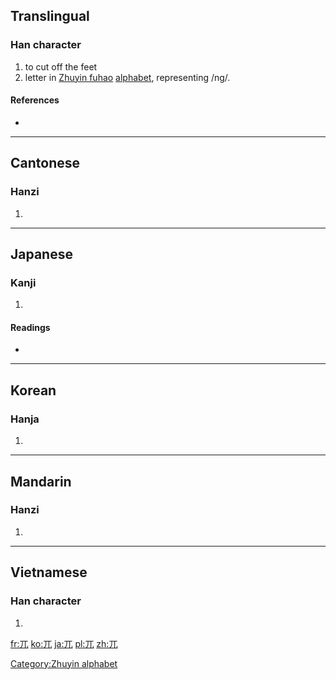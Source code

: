 ==Translingual==

===Han character===
{{Han char|rn=10|rad=儿|as=01|sn=3|four=1021<sub>0</sub>|canj=一山 (MU)}}

# to cut off the feet
#letter in [[Zhuyin fuhao]] [[alphabet]], representing /ng/.

====References====
* {{Han ref|kx=0123.020|dkj=01337|dj=0257.220|hdz=10264.050|uh=5140|ud=20800|bh=A461|bd=42081}}

[[Category:Zhuyin alphabet]]
----

==Cantonese==

===Hanzi===
{{yue-hanzi|jyut=|y=ngat6}}

# {{defn|Cantonese|sort=儿01}}

----

==Japanese==

===Kanji===
{{ja-kanji|grade=|rs=儿01}}

# {{defn|Japanese|sort=儿01}}

====Readings====
* {{ja-readings|on=[[こつ]] (kotsu), [[ごつ]] (gotsu)|kun=[[たかい]] (takai), [[はげる]] (hageru), [[あしきる]] (ashikiru)}}

----

==Korean==

===Hanja===
{{ko-hanja|hangeul=올|rv=ol|mr=ol}}

# {{defn|Korean|sort=儿01}}

----

==Mandarin==

===Hanzi===
{{cmn-hanzi|pin=[[wù]] ([[wu4]]), [[zǎn]] ([[zan3]])|wg=wu<sup>4</sup>, tsan<sup>3</sup>}}

# {{defn|Mandarin|sort=儿01}}

----

==Vietnamese==

===Han character===
{{vi-hantu|[[ngột]], [[ngát]], [[ngút]]|rs=儿01}}

# {{defn|Vietnamese|sort=儿01}}

[[fr:兀]]
[[ko:兀]]
[[ja:兀]]
[[pl:兀]]
[[zh:兀]]